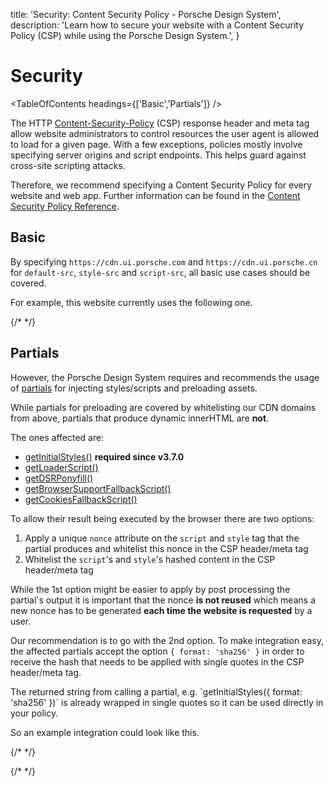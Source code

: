 
  title: 'Security: Content Security Policy - Porsche Design System',
  description: 'Learn how to secure your website with a Content Security Policy (CSP) while using the Porsche Design System.',
}

# Security

<TableOfContents headings={['Basic','Partials']} />

The HTTP [Content-Security-Policy](https://developer.mozilla.org/en-US/docs/Web/HTTP/Headers/Content-Security-Policy)
(CSP) response header and meta tag allow website administrators to control resources the user agent is allowed to load
for a given page. With a few exceptions, policies mostly involve specifying server origins and script endpoints. This
helps guard against cross-site scripting attacks.

Therefore, we recommend specifying a Content Security Policy for every website and web app.
Further information can be found in the [Content Security Policy Reference](https://content-security-policy.com).

## Basic

By specifying `https://cdn.ui.porsche.com` and `https://cdn.ui.porsche.cn` for `default-src`, `style-src` and
`script-src`, all basic use cases should be covered.

For example, this website currently uses the following one.

{/* <Playground :showCodeEditor="false" :frameworkMarkup="[this.currentCSP]"></Playground> */}

## Partials

However, the Porsche Design System requires and recommends the usage of [partials](/partials/introduction) for injecting
styles/scripts and preloading assets.

While partials for preloading are covered by whitelisting our CDN domains from above, partials that produce dynamic
innerHTML are **not**.

The ones affected are:

- [getInitialStyles()](/partials/initial-styles) **required since v3.7.0**
- [getLoaderScript()](/partials/loader-script)
- [getDSRPonyfill()](/partials/dsr-ponyfill)
- [getBrowserSupportFallbackScript()](/partials/browser-support-fallback-script)
- [getCookiesFallbackScript()](/partials/cookies-fallback-script)

To allow their result being executed by the browser there are two options:

1. Apply a unique `nonce` attribute on the `script` and `style` tag that the partial produces and whitelist this nonce
in the CSP header/meta tag
2. Whitelist the `script`'s and `style`'s hashed content in the CSP header/meta tag

While the 1st option might be easier to apply by post processing the partial's output it is important that the nonce
**is not reused** which means a new nonce has to be generated **each time the website is requested** by a user.

Our recommendation is to go with the 2nd option.
To make integration easy, the affected partials accept the option `{ format: 'sha256' }` in order to receive the hash
that needs to be applied with single quotes in the CSP header/meta tag.

<Notification heading="Important note" headingTag="h3" state="success">
  The returned string from calling a partial, e.g. `getInitialStyles({ format: 'sha256' })` is already wrapped in single
  quotes so it can be used directly in your policy.
</Notification>

So an example integration could look like this.

{/* <Playground :showCodeEditor="false" :frameworkMarkup="[this.integration]"></Playground> */}

{/* <script lang="ts">

  @Component
  get currentCSP(): string {
  return document.head.querySelector('[http-equiv="Content-Security-Policy"]')?.outerHTML.replace(/content="|; /g, '$&\n  ').replace(/>$/, '\n$&') || 'CSP meta tag not found.';
    }

    get integration(): string {
      return `
  const styleHashes = [
    getInitialStyles({ format: 'sha256' })
  ].join(' ');

  const scriptHashes = [
    getBrowserSupportFallbackScript({ format: 'sha256' }),
    getCookiesFallbackScript({ format: 'sha256' })
  ].join(' ');

  const cspContent = [
    \`default-src 'self' https://cdn.ui.porsche.com\`,
    \`style-src 'self' \${styleHashes}\`,
    \`script-src 'self' https://cdn.ui.porsche.com \${scriptHashes}\`,
    \`img-src 'self' https://cdn.ui.porsche.com data:\` // data: is needed for inline background images, e.g. used in checkbox-wrapper and radio-button-wrapper
  ].join('; ');

  return (
  <>
  <head>
  <meta http-equiv="Content-Security-Policy" content={cspContent} />
{getInitialStyles({ format: 'jsx' })}
</head>
<body>
<div id="app"></div>

{getBrowserSupportFallbackScript({ format: 'jsx' })}
{getCookiesFallbackScript({ format: 'jsx' })}
</body>
</>
);`;
  }
}
</script> */}

